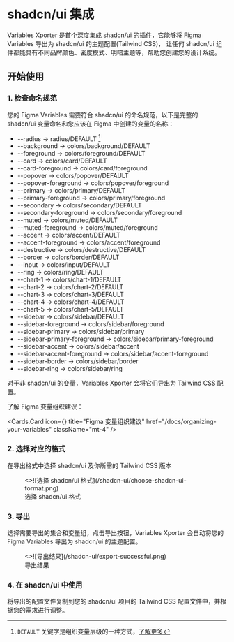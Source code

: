 
# shadcn/ui 集成

Variables Xporter 是首个深度集成 shadcn/ui 的插件，它能够将 Figma Variables 导出为 shadcn/ui 的主题配置(Tailwind CSS)，
让任何 shadcn/ui 组件都能具有不同品牌颜色、密度模式、明暗主题等，帮助您创建您的设计系统。

## 开始使用

### 1. 检查命名规范

您的 Figma Variables 需要符合 shadcn/ui 的命名规范，以下是完整的 shadcn/ui 变量命名和您应该在 Figma 中创建的变量的名称：

- --radius -> radius/DEFAULT [^1]
- --background -> colors/background/DEFAULT
- --foreground -> colors/foreground/DEFAULT
- --card -> colors/card/DEFAULT
- --card-foreground -> colors/card/foreground
- --popover -> colors/popover/DEFAULT
- --popover-foreground -> colors/popover/foreground
- --primary -> colors/primary/DEFAULT
- --primary-foreground -> colors/primary/foreground
- --secondary -> colors/secondary/DEFAULT
- --secondary-foreground -> colors/secondary/foreground
- --muted -> colors/muted/DEFAULT
- --muted-foreground -> colors/muted/foreground
- --accent -> colors/accent/DEFAULT
- --accent-foreground -> colors/accent/foreground
- --destructive -> colors/destructive/DEFAULT
- --border -> colors/border/DEFAULT
- --input -> colors/input/DEFAULT
- --ring -> colors/ring/DEFAULT
- --chart-1 -> colors/chart-1/DEFAULT
- --chart-2 -> colors/chart-2/DEFAULT
- --chart-3 -> colors/chart-3/DEFAULT
- --chart-4 -> colors/chart-4/DEFAULT
- --chart-5 -> colors/chart-5/DEFAULT
- --sidebar -> colors/sidebar/DEFAULT
- --sidebar-foreground -> colors/sidebar/foreground
- --sidebar-primary -> colors/sidebar/primary
- --sidebar-primary-foreground -> colors/sidebar/primary-foreground
- --sidebar-accent -> colors/sidebar/accent
- --sidebar-accent-foreground -> colors/sidebar/accent-foreground
- --sidebar-border -> colors/sidebar/border
- --sidebar-ring -> colors/sidebar/ring

<Callout type="info">
  对于非 shadcn/ui 的变量，Variables Xporter 会将它们导出为 Tailwind CSS 配置。
</Callout>

了解 Figma 变量组织建议：

<Cards.Card
  icon={<BookOpenCheck />}
  title="Figma 变量组织建议"
  href="/docs/organizing-your-variables"
  className="mt-4"
/>

### 2. 选择对应的格式

在导出格式中选择 shadcn/ui 及你所需的 Tailwind CSS 版本

<figure className="mt-6 max-w-[400px]">
  <>![选择 shadcn/ui 格式](/shadcn-ui/choose-shadcn-ui-format.png)</>
  <figcaption>选择 shadcn/ui 格式</figcaption>
</figure>

### 3. 导出

选择需要导出的集合和变量组，点击导出按钮，Variables Xporter 会自动将您的 Figma Variables 导出为 shadcn/ui 的主题配置。

<figure className="mt-6 max-w-[400px]">
  <>![导出结果](/shadcn-ui/export-successful.png)</>
  <figcaption>导出结果</figcaption>
</figure>

### 4. 在 shadcn/ui 中使用

将导出的配置文件复制到您的 shadcn/ui 项目的 Tailwind CSS 配置文件中，并根据您的需求进行调整。

[^1]: `DEFAULT` 关键字是组织变量层级的一种方式，[了解更多](/docs/organizing-your-variables/principles#use-default-value)
